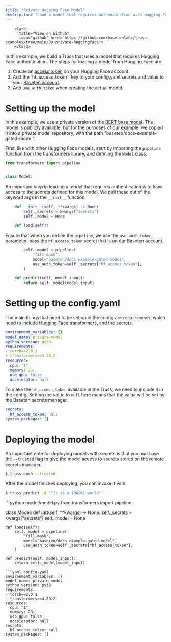 ```yaml
---
title: "Private Hugging Face Model"
description: "Load a model that requires authentication with Hugging Face"
---
```



        <Card
          title="View on Github"
          icon="github" href="https://github.com/basetenlabs/truss-examples/tree/main/09-private-huggingface">
        </Card>

In this example, we build a Truss that uses a model that
requires Hugging Face authentication. The steps for loading a model
from Hugging Face are:

1. Create an [access token](https://huggingface.co/settings/tokens) on your Hugging Face account.
2. Add the `hf_access_token`` key to your config.yaml secrets and value to your [Baseten account](https://app.baseten.co/settings/secrets).
3. Add `use_auth_token` when creating the actual model.

# Setting up the model

In this example, we use a private version of the [BERT base model](https://huggingface.co/bert-base-uncased).
The model is publicly available, but for the purposes of our example, we copied it into a private
model repository, with the path "baseten/docs-example-gated-model".

First, like with other Hugging Face models, start by importing the `pipeline` function from the
transformers library, and defining the `Model` class.

```python model/model.py
from transformers import pipeline


class Model:
```
An important step in loading a model that requires authentication is to
have access to the secrets defined for this model. We pull these out of
the keyword args in the `__init__` function.

```python model/model.py
    def __init__(self, **kwargs) -> None:
        self._secrets = kwargs["secrets"]
        self._model = None

    def load(self):
```
Ensure that when you define the `pipeline`, we use the `use_auth_token` parameter,
pass the `hf_access_token` secret that is on our Baseten account.

```python model/model.py
        self._model = pipeline(
            "fill-mask",
            model="baseten/docs-example-gated-model",
            use_auth_token=self._secrets["hf_access_token"],
        )

    def predict(self, model_input):
        return self._model(model_input)
```

# Setting up the config.yaml

The main things that need to be set up in the config are
`requirements`, which need to include Hugging Face transformers,
and the secrets.

```yaml config.yaml
environment_variables: {}
model_name: private-model
python_version: py39
requirements:
- torch==2.0.1
- transformers==4.30.2
resources:
  cpu: "1"
  memory: 2Gi
  use_gpu: false
  accelerator: null
```
To make the `hf_access_token` available in the Truss, we need to include
it in the config. Setting the value to `null` here means that the value
will be set by the Baseten secrets manager.

```yaml config.yaml
secrets:
  hf_access_token: null
system_packages: []
```
# Deploying the model

An important note for deploying models with secrets is that
you must use the `--trusted` flag to give the model access to
secrets stored on the remote secrets manager.

```bash
$ truss push --trusted
```

After the model finishes deploying, you can invoke it with:
```bash
$ truss predict -d '"It is a [MASK] world"'
```

<RequestExample>
```python model/model.py
from transformers import pipeline


class Model:
    def __init__(self, **kwargs) -> None:
        self._secrets = kwargs["secrets"]
        self._model = None

    def load(self):
        self._model = pipeline(
            "fill-mask",
            model="baseten/docs-example-gated-model",
            use_auth_token=self._secrets["hf_access_token"],
        )

    def predict(self, model_input):
        return self._model(model_input)
```
```yaml config.yaml
environment_variables: {}
model_name: private-model
python_version: py39
requirements:
- torch==2.0.1
- transformers==4.30.2
resources:
  cpu: "1"
  memory: 2Gi
  use_gpu: false
  accelerator: null
secrets:
  hf_access_token: null
system_packages: []
```
</RequestExample>
